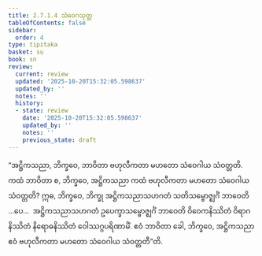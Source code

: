```yaml
---
title: 2.7.1.4 သံဝေဂသုတ္တ
tableOfContents: false
sidebar:
  order: 4
type: tipitaka
basket: su
book: sn
review:
  current: review
  updated: '2025-10-20T15:32:05.598637'
  updated_by: ''
  notes: ''
  history:
  - state: review
    date: '2025-10-20T15:32:05.598637'
    updated_by: ''
    notes: ''
    previous_state: draft
---
```



<DynamicBreadcrumb />


<ReviewStatus review={frontmatter.review} showDetails={true} />

<HypothesisAnnotation frontmatter={frontmatter} />

<Paragraph number="669" book="sn">
“အဋ္ဌိကသညာ, ဘိက္ခဝေ, ဘာဝိတာ ဗဟုလီကတာ မဟတော သံဝေဂါယ သံဝတ္တတိ. ကထံ ဘာဝိတာ စ, ဘိက္ခဝေ, အဋ္ဌိကသညာ ကထံ ဗဟုလီကတာ မဟတော သံဝေဂါယ သံဝတ္တတိ? ဣဓ, ဘိက္ခဝေ, ဘိက္ခု အဋ္ဌိကသညာသဟဂတံ သတိသမ္ဗောဇ္ဈင်္ဂံ ဘာဝေတိ …ပေ…  အဋ္ဌိကသညာသဟဂတံ ဥပေက္ခာသမ္ဗောဇ္ဈင်္ဂံ ဘာဝေတိ ဝိဝေကနိဿိတံ ဝိရာဂနိဿိတံ နိရောဓနိဿိတံ ဝေါဿဂ္ဂပရိဏာမိံ. ဧဝံ ဘာဝိတာ ခေါ, ဘိက္ခဝေ, အဋ္ဌိကသညာ ဧဝံ ဗဟုလီကတာ မဟတော သံဝေဂါယ သံဝတ္တတီ”တိ.
</Paragraph>